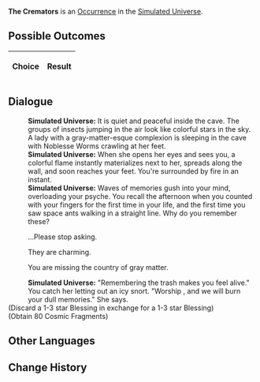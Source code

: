 {{Simulated Universe Event Infobox
|title         = The Cremators
|image         = Random Event Normal.png
|type          =
|domains_su    = Occurrence
|domains_ext   = Occurrence
|domains_swarm = 
|domains_gng   = 
|requirements  =
|prev          = 
|next          = 
|indexRewards  =
|characters    = Fuli
}}
'''The Cremators''' is an [[Simulated Universe/Occurrence|Occurrence]] in the [[Simulated Universe]].

==Possible Outcomes==
{| class="article-table"
!Choice
!Result

|}

<!--
==Gameplay Notes==

-->
==Dialogue==
{{Dialogue Start}}
:'''Simulated Universe:''' It is quiet and peaceful inside the cave. The groups of insects jumping in the air look like colorful stars in the sky. A lady with a gray-matter-esque complexion is sleeping in the cave with Noblesse Worms crawling at her feet.
:'''Simulated Universe:''' When she opens her eyes and sees you, a colorful flame instantly materializes next to her, spreads along the wall, and soon reaches your feet. You're surrounded by fire in an instant.
:'''Simulated Universe:''' Waves of memories gush into your mind, overloading your psyche. You recall the afternoon when you counted with your fingers for the first time in your life, and the first time you saw space ants walking in a straight line. Why do you remember these?
:{{DIcon|Arrow}} ...Please stop asking.
:{{DIcon|Arrow}} They are charming.
:{{DIcon|Arrow}} You are missing the country of gray matter.
:'''Simulated Universe:''' "Remembering the trash makes you feel alive." You catch her letting out an icy snort. "Worship {{Rubi| [[Fuli]] |the Aeon of Remembrance}}, and we will burn your dull memories." She says.
;(Discard a 1-3 star Blessing in exchange for a 1-3 star Blessing)
;(Obtain 80 Cosmic Fragments)
{{Dialogue End}}

==Other Languages==
{{Other Languages
|en   = The Cremators
|zhs  = 焚化工
|zht  = 焚化工
|ja   = {{Rubi|焼却人|しょうきゃくにん}}
|ko   = 소각공
|es   = Incineradores
|fr   = Les Crémateurs
|ru   = Крематоры
|th   = The Cremator
|vi   = Người Hỏa Táng
|de   = Die Krematoren
|id   = Cremator
|pt   = Os Cremadores
}}

==Change History==
{{Change History|1.0}}
